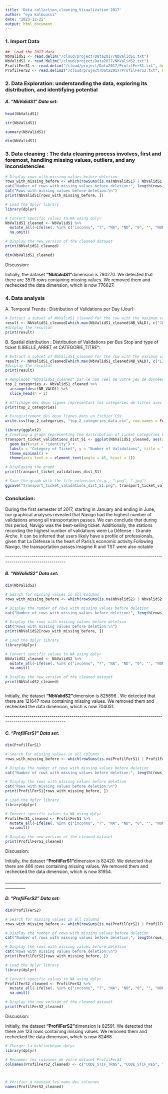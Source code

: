 ```yaml
---
title: 'Data collection,cleaning,Visualization 2017'
author: "eya kalboussi"
date: "2023-12-25"
output: html_document
---
```


### 1. Import Data

```r
##  Load the 2017 data
NbValidS1 <- read.delim("/cloud/project/Data2017/NbValidS1.txt")
NbValidS2 <- read.delim("/cloud/project/Data2017/NbValidS2.txt")
ProfilFerS1 <- read.delim("/cloud/project/Data2017/ProfilFerS1.txt", header=FALSE)
ProfilFerS2 <- read.delim2("/cloud/project/Data2017/ProfilFerS2.txt", header=FALSE)


```

### 2. Data Exploration: understanding the data, exploring its distribution, and identifying potential

##### A. "NbValidS1" Data set:

```r
head(NbValidS1)
```

```r
str(NbValidS1)
```

```r
summary(NbValidS1)
```

```r
dim(NbValidS1)

```

### 3. Data cleaning : The data cleaning process involves, first and foremost, handling missing values, outliers, and any inconsistencies

```r
# Display rows with missing values before deletion
rows_with_missing_before <- which(rowSums(is.na(NbValidS1) | NbValidS1 == "inconnu" | NbValidS1 == "?" | NbValidS1 == "NA" | NbValidS1 == "ND" | NbValidS1 == "0" | NbValidS1 == "") > 0)
cat("Number of rows with missing values before deletion:", length(rows_with_missing_before), "\n")
cat("Rows with missing values before deletion:\n")
print(NbValidS1[rows_with_missing_before, ])

```

```r
# Load the dplyr library
library(dplyr)

# Convert specific values to NA using dplyr
NbValidS1_cleaned <- NbValidS1 %>%
  mutate_all(~ifelse(. %in% c("inconnu", "?", "NA", "ND", "0", "", "NON DEFINI"), NA, .)) %>%
  na.omit()

# Display the new version of the cleaned dataset
print(NbValidS1_cleaned)


```

```r
dim(NbValidS1_cleaned)
```

Discussion:

Initially, the dataset **"NbValidS1"**dimension is 780270. We detected that there are 3578 rows containing missing values. We removed them and rechecked the data dimension, which is now 776627.

### **4. Data analysis**

A. Temporal Trends : Distribution of Validations per Day (Jour):

```r
# Extract a subset of NbValidS1_cleaned for the row with the maximum value,including the columns 'JOUR', 'NB_VALD', and 'LIBELLE_ARRET'
result <- NbValidS1_cleaned[which.max(NbValidS1_cleaned$NB_VALD), c("JOUR", "NB_VALD")]
#display the resultat
print(result)

```

B. Spatial distribution : Distribution of Validations per Bus Stop and type of ticket (LIBELLE_ARRET et CATEGORIE_TITRE°:

```r
# Extract a subset of NbValidS1_cleaned for the row with the maximum value,including the columns 'JOUR', 'NB_VALD', and 'LIBELLE_ARRET'
result <- NbValidS1_cleaned[which.max(NbValidS1_cleaned$NB_VALD), c("LIBELLE_ARRET", "NB_VALD","CATEGORIE_TITRE")]
#display the resultat
print(result)


```

```r
# Remplacez "NbValidS1_cleaned" par le nom réel de votre jeu de données
top_2_categories <- NbValidS1_cleaned %>%
  arrange(desc(NB_VALD)) %>%
  slice_head(n = 2)

# Affichage des deux lignes représentant les catégories de titres avec les valeurs de validations les plus élevées
print(top_2_categories)

# Enregistrement des deux lignes dans un fichier CSV
write.csv(top_2_categories, "top_2_categories_data.csv", row.names = FALSE)


```

```r
library(ggplot2)
# Creating a graph representing the distribution of ticket categories by number of validations for these two lines
transport_ticket_validations_dist_S1 <- ggplot(NbValidS1_cleaned, aes(x = CATEGORIE_TITRE, y = NB_VALD, fill = CATEGORIE_TITRE)) +
  geom_bar(stat = "identity") +
  labs(x = "Category of Ticket", y = "Number of Validations", title = "Distribution of validations for Ticket Transport category") +
  theme_minimal() +
  theme(axis.text.x = element_text(angle = 45, hjust = 1))

# Displaying the graph
print(transport_ticket_validations_dist_S1)

# Save the graph with the file extension (e.g., ".png", ".jpg")
ggsave("transport_ticket_validations_dist_S1.png", transport_ticket_validations_dist_S1, width = 10, height = 6, units = "in")

```

### Conclusion:

During the first semester of 2017, starting in January and ending in June, our graphical analyses revealed that Navigo had the highest number of validations among all transportation passes. We can conclude that during this period, Navigo was the best-selling ticket. Additionally, the stations recording the highest number of validations were La Défense - Grande Arche. It can be inferred that users likely have a profile of professionals, given that La Défense is the heart of Paris's economic activity.Following Navigo, the transportation passes Imagine R and TST were also notable

\-\-\-\-\-\-\-\-\-\-\-\-\-\-\-\-\-\-\-\-\-\-\-\-\-\-\-\-\-\-\-\-\-\-\-\-\-\-\-\-\-\-\-\-\-\-\-\-\-\-\-\-\-\-\-\-\-\-\-\-\-\-\-\-\-\-\-\-\-\-\-\-\-\-\-\-\-\-\-\-\-\-\-\-\-\-\-\-\-\-\-\-\-\-\-\-\-\-\-\-\-\-\-\-\-\-\--

##### **B. "NbValidS2" Data set:**

```r
dim(NbValidS2)
```

```r
# Search for missing values in all columns
rows_with_missing_before <- which(rowSums(is.na(NbValidS2) | NbValidS2 == "inconnu" | NbValidS2 == "?" | NbValidS2 == "NA" | NbValidS2 == "NON DEFINI" | NbValidS2 == "ND" | NbValidS2 == "0" | NbValidS2 == "") > 0)

# Display the number of rows with missing values before deletion
cat("Number of rows with missing values before deletion:", length(rows_with_missing_before), "\n")

# Display the rows with missing values before deletion
cat("Rows with missing values before deletion:\n")
print(NbValidS2[rows_with_missing_before, ])


```

```r
# Load the dplyr library
library(dplyr)

# Convert specific values to NA using dplyr
NbValidS2_cleaned <- NbValidS2 %>%
  mutate_all(~ifelse(. %in% c("inconnu", "?", "NA", "ND", "0", "", "NON DEFINI"), NA, .)) %>%
  na.omit()

# Display the new version of the cleaned dataset
print(NbValidS2_cleaned)



```

Initially, the dataset **"NbValidS2"**dimension is 825698 . We detected that there are 121647 rows containing missing values. We removed them and rechecked the data dimension, which is now 704051.

\-\-\-\-\-\-\-\-\-\-\-\-\-\-\-\-\-\-\-\-\-\-\-\-\-\-\-\-\-\-\-\-\-\-\-\-\-\-\-\-\-\-\-\-\-\-\-\-\-\-\-\-\-\-\-\-\-\-\-\-\-\-\-\-\-\-\-\-\-\-\-\-\-\-\-\-\-\-\-\-\-\-\-\-\-\-\-\-\-\-\-\-\-\-\-\-\-\-\-\-\-\-\-\-\-\-\--

##### C. "ProfilFerS1" Data set:

```r
dim(ProfilFerS1)
```

```r
# Search for missing values in all columns
rows_with_missing_before <- which(rowSums(is.na(ProfilFerS1) | ProfilFerS1 == "inconnu" | ProfilFerS1 == "?" | ProfilFerS1 == "NA" | ProfilFerS1 == "NON DEFINI" | ProfilFerS1 == "ND" | ProfilFerS1 == "0" | ProfilFerS1 == "") > 0)

# Display the number of rows with missing values before deletion
cat("Number of rows with missing values before deletion:", length(rows_with_missing_before), "\n")

# Display the rows with missing values before deletion
cat("Rows with missing values before deletion:\n")
print(ProfilFerS1[rows_with_missing_before, ])

```

```r

# Load the dplyr library
library(dplyr)

# Convert specific values to NA using dplyr
ProfilFerS1_cleaned <- ProfilFerS1 %>%
  mutate_all(~ifelse(. %in% c("inconnu", "?", "NA", "ND", "0", "", "NON DEFINI"), NA, .)) %>%
  na.omit()

# Display the new version of the cleaned dataset
print(ProfilFerS1_cleaned)
```

Discussion:

Initially, the dataset **"ProfilFerS1"**dimension is 82420. We detected that there are 466 rows containing missing values. We removed them and rechecked the data dimension, which is now 81954.

\_\_\_\_\_\_\_\_\_\_\_\_\_\_\_\_\_\_\_\_\_\_\_\_\_\_\_\_\_\_\_\_\_\_\_\_\_\_\_\_\_\_\_\_\_\_\_\_\_\_\_\_\_\_\_\_\_\_\_\_\_\_\_\_\_\_\_\_\_\_\_\_\_\_\_\_\_\_\_\_\_\_\_\_\_\_\_\_

##### D. "ProfilFerS2" Data set:

```r
dim(ProfilFerS2)
```

```r
# Search for missing values in all columns
rows_with_missing_before <- which(rowSums(is.na(ProfilFerS2) | ProfilFerS2 == "inconnu" | ProfilFerS2 == "?" | ProfilFerS2 == "NA" | ProfilFerS2 == "NON DEFINI" | ProfilFerS2 == "ND" | ProfilFerS2 == "0" | ProfilFerS2 == "") > 0)

# Display the number of rows with missing values before deletion
cat("Number of rows with missing values before deletion:", length(rows_with_missing_before), "\n")

# Display the rows with missing values before deletion
cat("Rows with missing values before deletion:\n")
print(ProfilFerS2[rows_with_missing_before, ])
```

```r

# Load the dplyr library
library(dplyr)

# Convert specific values to NA using dplyr
ProfilFerS2_cleaned <- ProfilFerS2 %>%
  mutate_all(~ifelse(. %in% c("inconnu", "?", "NA", "ND", "0", "", "NON DEFINI"), NA, .)) %>%
  na.omit()

# Display the new version of the cleaned dataset
print(ProfilFerS2_cleaned)

```

Discussion:

Initially, the dataset **"ProfilFerS2"**dimension is 82591. We detected that there are 123 rows containing missing values. We removed them and rechecked the data dimension, which is now 82468.

```r
# Charger la bibliothèque dplyr
library(dplyr)

# Renommer les colonnes de votre dataset ProfilFerS1
colnames(ProfilFerS2_cleaned) <- c("CODE_STIF_TRNS", "CODE_STIF_RES", "CODE_STIF_ARRET", "LIBELLE_ARRET", "ID_REFA_LDA", "CAT_JOUR", "TRNC_HORR_60", "pourc_validations")




```

```r

# Vérifier à nouveau les noms des colonnes
names(ProfilFerS2_cleaned)
```
